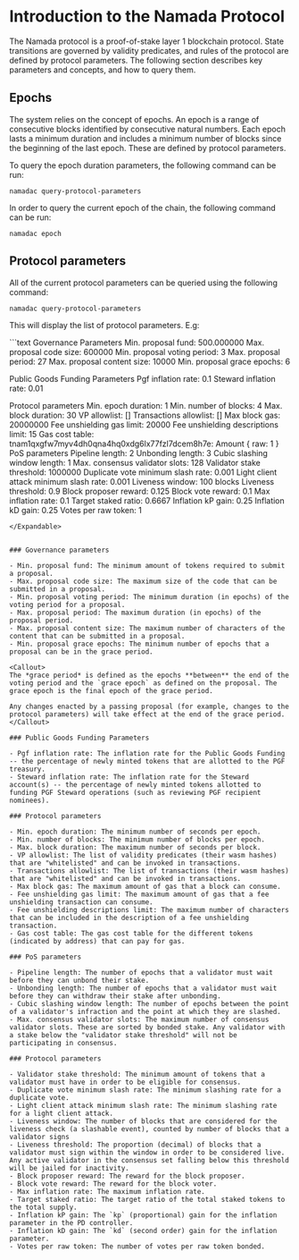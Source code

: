 
# Introduction to the Namada Protocol

The Namada protocol is a proof-of-stake layer 1 blockchain protocol. State transitions are governed by validity predicates, and rules of the protocol are defined by protocol parameters. The following section describes key parameters and concepts, and how to query them.

## Epochs

The system relies on the concept of epochs. An epoch is a range of consecutive blocks identified by consecutive natural numbers. Each epoch lasts a minimum duration and includes a minimum number of blocks since the beginning of the last epoch. These are defined by protocol parameters.

To query the epoch duration parameters, the following command can be run:

```shell copy
namadac query-protocol-parameters
```

In order to query the current epoch of the chain, the following command can be run:

```shell copy
namadac epoch
```
## Protocol parameters

All of the current protocol parameters can be queried using the following command:
```shell copy
namadac query-protocol-parameters
```

This will display the list of protocol parameters.
E.g:

<Expandable>
```text
Governance Parameters
    Min. proposal fund: 500.000000
    Max. proposal code size: 600000
    Min. proposal voting period: 3
    Max. proposal period: 27
    Max. proposal content size: 10000
    Min. proposal grace epochs: 6

Public Goods Funding Parameters
    Pgf inflation rate: 0.1
    Steward inflation rate: 0.01

Protocol parameters
    Min. epoch duration: 1
    Min. number of blocks: 4
    Max. block duration: 30
    VP allowlist: []
    Transactions allowlist: []
    Max block gas: 20000000
    Fee unshielding gas limit: 20000
    Fee unshielding descriptions limit: 15
    Gas cost table:
        tnam1qxgfw7myv4dh0qna4hq0xdg6lx77fzl7dcem8h7e: Amount { raw: 1 }
PoS parameters
    Pipeline length: 2
    Unbonding length: 3
    Cubic slashing window length: 1
    Max. consensus validator slots: 128
    Validator stake threshold: 1000000
    Duplicate vote minimum slash rate: 0.001
    Light client attack minimum slash rate: 0.001
    Liveness window: 100 blocks
    Liveness threshold: 0.9
    Block proposer reward: 0.125
    Block vote reward: 0.1
    Max inflation rate: 0.1
    Target staked ratio: 0.6667
    Inflation kP gain: 0.25
    Inflation kD gain: 0.25
    Votes per raw token: 1
```
</Expandable>


### Governance parameters

- Min. proposal fund: The minimum amount of tokens required to submit a proposal.
- Max. proposal code size: The maximum size of the code that can be submitted in a proposal.
- Min. proposal voting period: The minimum duration (in epochs) of the voting period for a proposal.
- Max. proposal period: The maximum duration (in epochs) of the proposal period.
- Max. proposal content size: The maximum number of characters of the content that can be submitted in a proposal.
- Min. proposal grace epochs: The minimum number of epochs that a proposal can be in the grace period.

<Callout>
The *grace period* is defined as the epochs **between** the end of the voting period and the `grace epoch` as defined on the proposal. The grace epoch is the final epoch of the grace period.  

Any changes enacted by a passing proposal (for example, changes to the protocol parameters) will take effect at the end of the grace period.
</Callout>

### Public Goods Funding Parameters

- Pgf inflation rate: The inflation rate for the Public Goods Funding -- the percentage of newly minted tokens that are allotted to the PGF treasury.
- Steward inflation rate: The inflation rate for the Steward account(s) -- the percentage of newly minted tokens allotted to funding PGF Steward operations (such as reviewing PGF recipient nominees).

### Protocol parameters

- Min. epoch duration: The minimum number of seconds per epoch.
- Min. number of blocks: The minimum number of blocks per epoch.
- Max. block duration: The maximum number of seconds per block.
- VP allowlist: The list of validity predicates (their wasm hashes) that are "whitelisted" and can be invoked in transactions.
- Transactions allowlist: The list of transactions (their wasm hashes) that are "whitelisted" and can be invoked in transactions.
- Max block gas: The maximum amount of gas that a block can consume.
- Fee unshielding gas limit: The maximum amount of gas that a fee unshielding transaction can consume.
- Fee unshielding descriptions limit: The maximum number of characters that can be included in the description of a fee unshielding transaction.
- Gas cost table: The gas cost table for the different tokens (indicated by address) that can pay for gas.

### PoS parameters

- Pipeline length: The number of epochs that a validator must wait before they can unbond their stake.
- Unbonding length: The number of epochs that a validator must wait before they can withdraw their stake after unbonding.
- Cubic slashing window length: The number of epochs between the point of a validator's infraction and the point at which they are slashed.
- Max. consensus validator slots: The maximum number of consensus validator slots. These are sorted by bonded stake. Any validator with a stake below the "validator stake threshold" will not be participating in consensus.

### Protocol parameters

- Validator stake threshold: The minimum amount of tokens that a validator must have in order to be eligible for consensus.
- Duplicate vote minimum slash rate: The minimum slashing rate for a duplicate vote.
- Light client attack minimum slash rate: The minimum slashing rate for a light client attack.
- Liveness window: The number of blocks that are considered for the liveness check (a slashable event), counted by number of blocks that a validator signs
- Liveness threshold: The proportion (decimal) of blocks that a validator must sign within the window in order to be considered live.
Any active validator in the consensus set falling below this threshold will be jailed for inactivity.
- Block proposer reward: The reward for the block proposer.
- Block vote reward: The reward for the block voter.
- Max inflation rate: The maximum inflation rate.
- Target staked ratio: The target ratio of the total staked tokens to the total supply.
- Inflation kP gain: The `kp` (proportional) gain for the inflation parameter in the PD controller.
- Inflation kD gain: The `kd` (second order) gain for the inflation parameter.
- Votes per raw token: The number of votes per raw token bonded.






